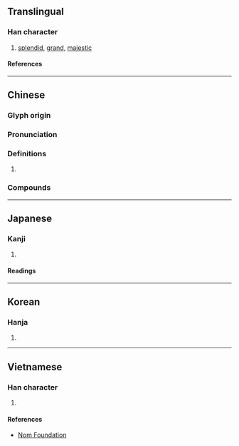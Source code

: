 {{character info/new}}
==Translingual==

===Han character===
{{Han char|rn=61|rad=心|as=13|sn=17|four=44339|canj=DDP|ids=⿱楙心}}

# [[splendid]], [[grand]], [[majestic]]

====References====
{{Han ref|kx=0405.240|dkj=11333|dj=0746.050|hdz=42358.020|uh=61CB}}

----

==Chinese==
{{zh-forms}}

===Glyph origin===
{{Han etym}}

===Pronunciation===
{{zh-pron
|m=mào
|c=mau6
|mc=y
|oc=y
|cat=
}}

===Definitions===
{{zh-hanzi}}

# {{rfdef|zh}}

===Compounds===
{{zh-der|德懋棠蔭|偉懋|懋典|懋績|懋遷|懋勛|懋勤殿|豐功懋烈}}

----

==Japanese==

===Kanji===
{{ja-kanji|grade=|rs=心13}}

# {{rfdef|ja|sort=心13}}

====Readings====
{{ja-readings
|on=ぼう
|kun=つと-める
}}

----

==Korean==

===Hanja===
{{ko-hanja|무}}

# {{rfdef|ko|sort=心13}}

----

==Vietnamese==

===Han character===
{{vi-readings|rs=心13|reading=mậu}}

# {{rfdef|vi|sort=心13}}

====References====
* [http://nomfoundation.org/common/nom_details.php?codepoint=61cb Nom Foundation]